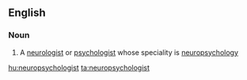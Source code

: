 ==English==

===Noun===
{{en-noun}}

# A [[neurologist]] or [[psychologist]] whose speciality is [[neuropsychology]]

[[hu:neuropsychologist]]
[[ta:neuropsychologist]]